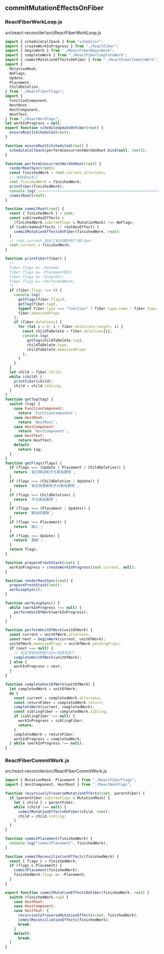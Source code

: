 ## commitMutationEffectsOnFiber

### ReactFiberWorkLoop.js

src\react-reconciler\src\ReactFiberWorkLoop.js

```js showLineNumbers {5, 43}
import { scheduleCallback } from "scheduler";
import { createWorkInProgress } from "./ReactFiber";
import { beginWork } from "./ReactFiberBeginWork";
import { completeWork } from "./ReactFiberCompleteWork";
import { commitMutationEffectsOnFiber } from "./ReactFiberCommitWork";
import {
  MutationMask,
  NoFlags,
  Update,
  Placement,
  ChildDeletion,
} from "./ReactFiberFlags";
import {
  FunctionComponent,
  HostRoot,
  HostComponent,
  HostText,
} from "./ReactWorkTags";
let workInProgress = null;
export function scheduleUpdateOnFiber(root) {
  ensureRootIsScheduled(root);
}

function ensureRootIsScheduled(root) {
  scheduleCallback(performConcurrentWorkOnRoot.bind(null, root));
}

function performConcurrentWorkOnRoot(root) {
  renderRootSync(root);
  const finishedWork = root.current.alternate;
  // 单独拿出来了
  root.finishedWork = finishedWork;
  printFiber(finishedWork);
  console.log(`~~~~~~~~~~~~~~~~~~~~~~~~~~~~~~~~~~~~~~~~~~~~~~~~~~~~~~~~~`);
  commitRoot(root);
}

function commitRoot(root) {
  const { finishedWork } = root;
  const subtreeHasEffects =
    (finishedWork.subtreeFlags & MutationMask) !== NoFlags;
  if (subtreeHasEffects || rootHasEffect) {
    commitMutationEffectsOnFiber(finishedWork, root);
  }
  // root.current 指向了新创建的那个根fiber
  root.current = finishedWork;
}

function printFiber(fiber) {
  /*
  fiber.flags &= ~Forked;
  fiber.flags &= ~PlacementDEV;
  fiber.flags &= ~Snapshot;
  fiber.flags &= ~PerformedWork;
  */
  if (fiber.flags !== 0) {
    console.log(
      getFlags(fiber.flags),
      getTag(fiber.tag),
      typeof fiber.type === "function" ? fiber.type.name : fiber.type,
      fiber.memoizedProps
    );
    if (fiber.deletions) {
      for (let i = 0; i < fiber.deletions.length; i) {
        const childToDelete = fiber.deletions[i];
        console.log(
          getTag(childToDelete.tag),
          childToDelete.type,
          childToDelete.memoizedProps
        );
      }
    }
  }
  let child = fiber.child;
  while (child) {
    printFiber(child);
    child = child.sibling;
  }
}
function getTag(tag) {
  switch (tag) {
    case FunctionComponent:
      return `FunctionComponent`;
    case HostRoot:
      return `HostRoot`;
    case HostComponent:
      return `HostComponent`;
    case HostText:
      return HostText;
    default:
      return tag;
  }
}
function getFlags(flags) {
  if (flags === (Update | Placement | ChildDeletion)) {
    return `自己移动和子元素有删除`;
  }
  if (flags === (ChildDeletion | Update)) {
    return `自己有更新和子元素有删除`;
  }
  if (flags === ChildDeletion) {
    return `子元素有删除`;
  }
  if (flags === (Placement | Update)) {
    return `移动并更新`;
  }
  if (flags === Placement) {
    return `插入`;
  }
  if (flags === Update) {
    return `更新`;
  }
  return flags;
}

function prepareFreshStack(root) {
  workInProgress = createWorkInProgress(root.current, null);
}

function renderRootSync(root) {
  prepareFreshStack(root);
  workLoopSync();
}

function workLoopSync() {
  while (workInProgress !== null) {
    performUnitOfWork(workInProgress);
  }
}

function performUnitOfWork(unitOfWork) {
  const current = unitOfWork.alternate;
  const next = beginWork(current, unitOfWork);
  unitOfWork.memoizedProps = unitOfWork.pendingProps;
  if (next === null) {
    // 到这里就说明是fiber构建完成了
    completeUnitOfWork(unitOfWork);
  } else {
    workInProgress = next;
  }
}

function completeUnitOfWork(unitOfWork) {
  let completedWork = unitOfWork;
  do {
    const current = completedWork.alternate;
    const returnFiber = completedWork.return;
    completeWork(current, completedWork);
    const siblingFiber = completedWork.sibling;
    if (siblingFiber !== null) {
      workInProgress = siblingFiber;
      return;
    }
    completedWork = returnFiber;
    workInProgress = completedWork;
  } while (workInProgress !== null);
}
```

### ReactFiberCommitWork.js

src/react-reconciler/src/ReactFiberCommitWork.js

```js
import { MutationMask, Placement } from "./ReactFiberFlags";
import { HostComponent, HostRoot } from "./ReactWorkTags";

function recursivelyTraverseMutationEffects(root, parentFiber) {
  if (parentFiber.subtreeFlags & MutationMask) {
    let { child } = parentFiber;
    while (child !== null) {
      commitMutationEffectsOnFiber(child, root);
      child = child.sibling;
    }
  }
}

function commitPlacement(finishedWork) {
  console.log("commitPlacement", finishedWork);
}

function commitReconciliationEffects(finishedWork) {
  const { flags } = finishedWork;
  if (flags & Placement) {
    commitPlacement(finishedWork);
    finishedWork.flags &= ~Placement;
  }
}

export function commitMutationEffectsOnFiber(finishedWork, root) {
  switch (finishedWork.tag) {
    case HostRoot:
    case HostComponent:
    case HostText: {
      recursivelyTraverseMutationEffects(root, finishedWork);
      commitReconciliationEffects(finishedWork);
      break;
    }
    default:
      break;
  }
}
```
